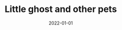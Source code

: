 ---
cover: "./ghost.PNG"
date: "2022-01-01"
title: "Little ghost and other pets"
defer: false
slug: "/little-ghost"
areas:
  -  .

---